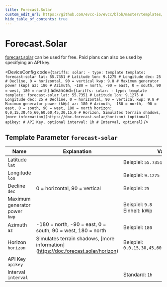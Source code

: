 ```yaml
---
title: Forecast.Solar
custom_edit_url: https://github.com/evcc-io/evcc/blob/master/templates/definition/tariff/forecast-solar.yaml
hide_table_of_contents: true
---
```



# Forecast.Solar

<div className="device-detail-container">
  <div className="device-detail-content">
    <DeviceFeatures features="Global" />

[forecast.solar](https://forecast.solar) can be used for free. Paid plans can also be used by specifying an API key.


<DeviceConfig code={`tariffs:
    solar:
      - type: template
        template: forecast-solar
        lat: 55.7351 # Latitude
        lon: 9.1275 # Longitude
        dec: 25 # Decline, 0 = horizontal, 90 = vertical
        kwp: 9.8 # Maximum generator power (kWp)
        az: 180 # Azimuth, -180 = north, -90 = east, 0 = south, 90 = west, 180 = north`} advanced={`tariffs:
    solar:
      - type: template
        template: forecast-solar
        lat: 55.7351 # Latitude
        lon: 9.1275 # Longitude
        dec: 25 # Decline, 0 = horizontal, 90 = vertical
        kwp: 9.8 # Maximum generator power (kWp)
        az: 180 # Azimuth, -180 = north, -90 = east, 0 = south, 90 = west, 180 = north
        horizon: 0,0,15,30,45,60,60,60,45,30,15,0 # Horizon, Simulates terrain shadows, [more information](https://doc.forecast.solar/horizon) (optional)
        apikey: # API Key, optional
        interval: 1h # Interval, optional`} />
  </div>
  <div className="device-detail-icon">
    <evcc-icon
      type="tariff"
      name="forecast-solar"
      size="400px"
      alt="Forecast.Solar"
      className="device-detail-icon-img"
    ></evcc-icon>
  </div>
</div>

## Template Parameter `forecast-solar`

| Name | Explanation | Value | Optional |
|-----------|-------------|-------|----------|
| Latitude<br/>`lat` |  | Beispiel: `55.7351` | yes |
| Longitude<br/>`lon` |  | Beispiel: `9.1275` | yes |
| Decline<br/>`dec` | 0 = horizontal, 90 = vertical | Beispiel: `25` | yes |
| Maximum generator power<br/>`kwp` |  | Beispiel: `9.8`<br/>Einheit: kWp | yes |
| Azimuth<br/>`az` | -180 = north, -90 = east, 0 = south, 90 = west, 180 = north | Beispiel: `180` | yes |
| Horizon<br/>`horizon` | Simulates terrain shadows, \[more information\](https://doc.forecast.solar/horizon) | Beispiel: `0,0,15,30,45,60,60,60,45,30,15,0` | no |
| API Key<br/>`apikey` |  |  | no |
| Interval<br/>`interval` |  | Standard: `1h` | no |

